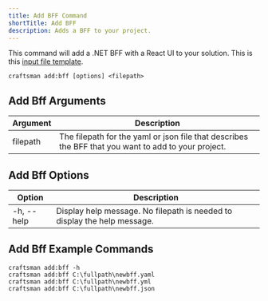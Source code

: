 ```yaml
---
title: Add BFF Command
shortTitle: Add BFF
description: Adds a BFF to your project.
---
```


This command will add a .NET BFF with a React UI to your solution. 
This is this [input file template](/docs/bff-template).

```shell
craftsman add:bff [options] <filepath>
```

## Add Bff Arguments

| Argument | Description                                                                                         |
| -------- | --------------------------------------------------------------------------------------------------- |
| filepath | The filepath for the yaml or json file that describes the BFF that you want to add to your project. |

## Add Bff Options

| Option     | Description                                                              |
| ---------- | ------------------------------------------------------------------------ |
| -h, --help | Display help message. No filepath is needed to display the help message. |

## Add Bff Example Commands

```shell
craftsman add:bff -h
craftsman add:bff C:\fullpath\newbff.yaml
craftsman add:bff C:\fullpath\newbff.yml
craftsman add:bff C:\fullpath\newbff.json
```
